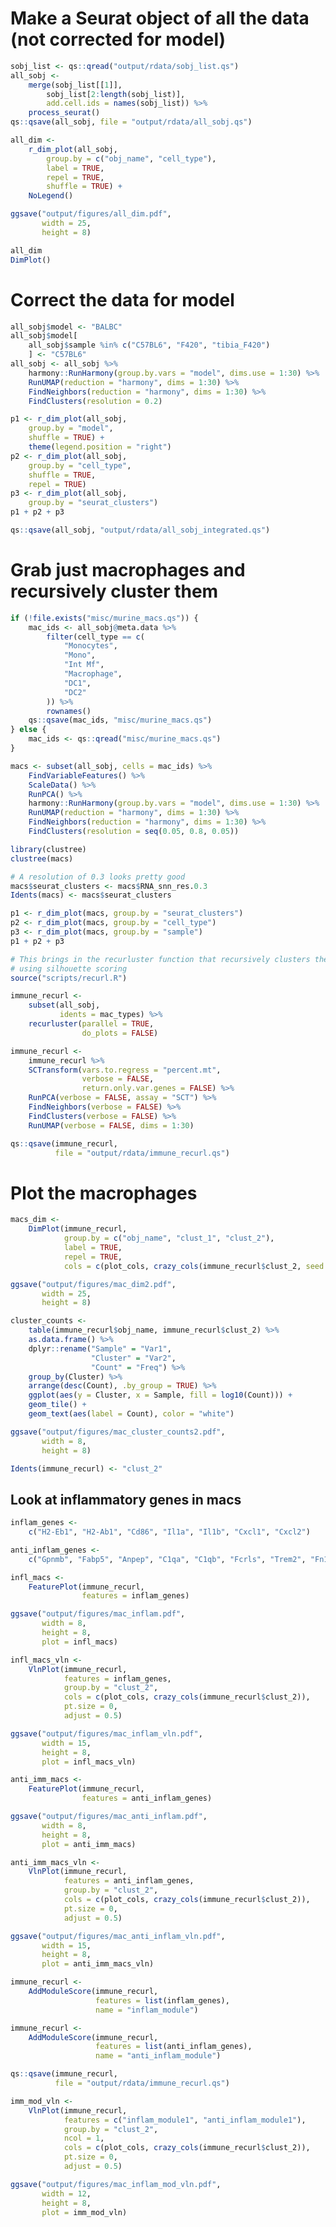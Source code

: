 # Make a Seurat object of all the data (not corrected for model)
```r
sobj_list <- qs::qread("output/rdata/sobj_list.qs")
all_sobj <-
    merge(sobj_list[[1]],
        sobj_list[2:length(sobj_list)],
        add.cell.ids = names(sobj_list)) %>%
    process_seurat()
qs::qsave(all_sobj, file = "output/rdata/all_sobj.qs")

all_dim <-
    r_dim_plot(all_sobj,
        group.by = c("obj_name", "cell_type"),
        label = TRUE,
        repel = TRUE,
        shuffle = TRUE) +
    NoLegend()

ggsave("output/figures/all_dim.pdf",
       width = 25,
       height = 8)

all_dim
DimPlot()
```

# Correct the data for model
```r
all_sobj$model <- "BALBC"
all_sobj$model[
    all_sobj$sample %in% c("C57BL6", "F420", "tibia_F420")
    ] <- "C57BL6"
all_sobj <- all_sobj %>%
    harmony::RunHarmony(group.by.vars = "model", dims.use = 1:30) %>%
    RunUMAP(reduction = "harmony", dims = 1:30) %>%
    FindNeighbors(reduction = "harmony", dims = 1:30) %>%
    FindClusters(resolution = 0.2)

p1 <- r_dim_plot(all_sobj,
    group.by = "model",
    shuffle = TRUE) +
    theme(legend.position = "right")
p2 <- r_dim_plot(all_sobj,
    group.by = "cell_type",
    shuffle = TRUE,
    repel = TRUE)
p3 <- r_dim_plot(all_sobj,
    group.by = "seurat_clusters")
p1 + p2 + p3

qs::qsave(all_sobj, "output/rdata/all_sobj_integrated.qs")
```



# Grab just macrophages and recursively cluster them
```r
if (!file.exists("misc/murine_macs.qs")) {
    mac_ids <- all_sobj@meta.data %>%
        filter(cell_type == c(
            "Monocytes",
            "Mono",
            "Int Mf",
            "Macrophage",
            "DC1",
            "DC2"
        )) %>%
        rownames()
    qs::qsave(mac_ids, "misc/murine_macs.qs")
} else {
    mac_ids <- qs::qread("misc/murine_macs.qs")
}

macs <- subset(all_sobj, cells = mac_ids) %>%
    FindVariableFeatures() %>%
    ScaleData() %>%
    RunPCA() %>%
    harmony::RunHarmony(group.by.vars = "model", dims.use = 1:30) %>%
    RunUMAP(reduction = "harmony", dims = 1:30) %>%
    FindNeighbors(reduction = "harmony", dims = 1:30) %>%
    FindClusters(resolution = seq(0.05, 0.8, 0.05))

library(clustree)
clustree(macs)

# A resolution of 0.3 looks pretty good
macs$seurat_clusters <- macs$RNA_snn_res.0.3
Idents(macs) <- macs$seurat_clusters

p1 <- r_dim_plot(macs, group.by = "seurat_clusters")
p2 <- r_dim_plot(macs, group.by = "cell_type")
p3 <- r_dim_plot(macs, group.by = "sample")
p1 + p2 + p3

# This brings in the recurluster function that recursively clusters the cells
# using silhouette scoring
source("scripts/recurl.R")

immune_recurl <-
    subset(all_sobj,
           idents = mac_types) %>%
    recurluster(parallel = TRUE,
                do_plots = FALSE)

immune_recurl <-
    immune_recurl %>%
    SCTransform(vars.to.regress = "percent.mt",
                verbose = FALSE,
                return.only.var.genes = FALSE) %>%
    RunPCA(verbose = FALSE, assay = "SCT") %>%
    FindNeighbors(verbose = FALSE) %>%
    FindClusters(verbose = FALSE) %>%
    RunUMAP(verbose = FALSE, dims = 1:30)

qs::qsave(immune_recurl,
          file = "output/rdata/immune_recurl.qs")
```

# Plot the macrophages
```r
macs_dim <-
    DimPlot(immune_recurl,
            group.by = c("obj_name", "clust_1", "clust_2"),
            label = TRUE,
            repel = TRUE,
            cols = c(plot_cols, crazy_cols(immune_recurl$clust_2, seed = 1341)))

ggsave("output/figures/mac_dim2.pdf",
       width = 25,
       height = 8)

cluster_counts <-
    table(immune_recurl$obj_name, immune_recurl$clust_2) %>%
    as.data.frame() %>%
    dplyr::rename("Sample" = "Var1",
                  "Cluster" = "Var2",
                  "Count" = "Freq") %>%
    group_by(Cluster) %>%
    arrange(desc(Count), .by_group = TRUE) %>%
    ggplot(aes(y = Cluster, x = Sample, fill = log10(Count))) +
    geom_tile() +
    geom_text(aes(label = Count), color = "white")

ggsave("output/figures/mac_cluster_counts2.pdf",
       width = 8,
       height = 8)

Idents(immune_recurl) <- "clust_2"
```

## Look at inflammatory genes in macs
```r
inflam_genes <-
    c("H2-Eb1", "H2-Ab1", "Cd86", "Il1a", "Il1b", "Cxcl1", "Cxcl2")

anti_inflam_genes <-
    c("Gpnmb", "Fabp5", "Anpep", "C1qa", "C1qb", "Fcrls", "Trem2", "Fn1", "Spp1")

infl_macs <-
    FeaturePlot(immune_recurl,
                features = inflam_genes)

ggsave("output/figures/mac_inflam.pdf",
       width = 8,
       height = 8,
       plot = infl_macs)

infl_macs_vln <-
    VlnPlot(immune_recurl,
            features = inflam_genes,
            group.by = "clust_2",
            cols = c(plot_cols, crazy_cols(immune_recurl$clust_2)),
            pt.size = 0,
            adjust = 0.5)

ggsave("output/figures/mac_inflam_vln.pdf",
       width = 15,
       height = 8,
       plot = infl_macs_vln)

anti_imm_macs <-
    FeaturePlot(immune_recurl,
                features = anti_inflam_genes)

ggsave("output/figures/mac_anti_inflam.pdf",
       width = 8,
       height = 8,
       plot = anti_imm_macs)

anti_imm_macs_vln <-
    VlnPlot(immune_recurl,
            features = anti_inflam_genes,
            group.by = "clust_2",
            cols = c(plot_cols, crazy_cols(immune_recurl$clust_2)),
            pt.size = 0,
            adjust = 0.5)

ggsave("output/figures/mac_anti_inflam_vln.pdf",
       width = 15,
       height = 8,
       plot = anti_imm_macs_vln)

immune_recurl <-
    AddModuleScore(immune_recurl,
                   features = list(inflam_genes),
                   name = "inflam_module")

immune_recurl <-
    AddModuleScore(immune_recurl,
                   features = list(anti_inflam_genes),
                   name = "anti_inflam_module")

qs::qsave(immune_recurl,
          file = "output/rdata/immune_recurl.qs")

imm_mod_vln <-
    VlnPlot(immune_recurl,
            features = c("inflam_module1", "anti_inflam_module1"),
            group.by = "clust_2",
            ncol = 1,
            cols = c(plot_cols, crazy_cols(immune_recurl$clust_2)),
            pt.size = 0,
            adjust = 0.5)

ggsave("output/figures/mac_inflam_mod_vln.pdf",
       width = 12,
       height = 8,
       plot = imm_mod_vln)
```


